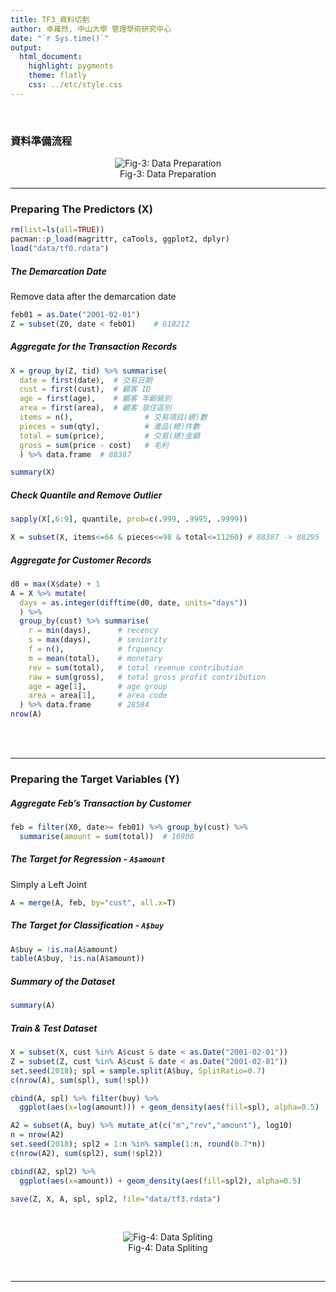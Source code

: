 ---
title: TF3_資料切割 
author: 卓雍然, 中山大學 管理學術研究中心
date: "`r Sys.time()`"
output:
  html_document:
    highlight: pygments
    theme: flatly
    css: ../etc/style.css
---

<br>

### 資料準備流程

<center>

![Fig-3: Data Preparation](fig/preparation.jpg)

</center>

<hr>

### Preparing The Predictors (X)
```{r echo=T, message=F, cache=F, warning=F}
rm(list=ls(all=TRUE))
pacman::p_load(magrittr, caTools, ggplot2, dplyr)
load("data/tf0.rdata")
```

##### The Demarcation Date
Remove data after the demarcation date
```{r}
feb01 = as.Date("2001-02-01")
Z = subset(Z0, date < feb01)    # 618212
```

##### Aggregate for the Transaction Records
```{r}
X = group_by(Z, tid) %>% summarise(
  date = first(date),  # 交易日期
  cust = first(cust),  # 顧客 ID
  age = first(age),    # 顧客 年齡級別
  area = first(area),  # 顧客 居住區別
  items = n(),                # 交易項目(總)數
  pieces = sum(qty),          # 產品(總)件數
  total = sum(price),         # 交易(總)金額
  gross = sum(price - cost)   # 毛利
  ) %>% data.frame  # 88387
```

```{r}
summary(X)
```

##### Check Quantile and Remove Outlier 
```{r}
sapply(X[,6:9], quantile, prob=c(.999, .9995, .9999))
```

```{r}
X = subset(X, items<=64 & pieces<=98 & total<=11260) # 88387 -> 88295
```

##### Aggregate for Customer Records
```{r}
d0 = max(X$date) + 1
A = X %>% mutate(
  days = as.integer(difftime(d0, date, units="days"))
  ) %>% 
  group_by(cust) %>% summarise(
    r = min(days),      # recency
    s = max(days),      # seniority
    f = n(),            # frquency
    m = mean(total),    # monetary
    rev = sum(total),   # total revenue contribution
    raw = sum(gross),   # total gross profit contribution
    age = age[1],       # age group
    area = area[1],     # area code
  ) %>% data.frame      # 28584
nrow(A)
```
<br><br><hr>

### Preparing the Target Variables (Y)

##### Aggregate Feb's Transaction by Customer
```{r}
feb = filter(X0, date>= feb01) %>% group_by(cust) %>% 
  summarise(amount = sum(total))  # 16900
```

##### The Target for Regression - `A$amount`
Simply a Left Joint
```{r}
A = merge(A, feb, by="cust", all.x=T)
```

##### The Target for Classification - `A$buy`
```{r}
A$buy = !is.na(A$amount)
table(A$buy, !is.na(A$amount))
```

##### Summary of the Dataset
```{r}
summary(A)
```

##### Train & Test Dataset
```{r}
X = subset(X, cust %in% A$cust & date < as.Date("2001-02-01"))
Z = subset(Z, cust %in% A$cust & date < as.Date("2001-02-01"))
set.seed(2018); spl = sample.split(A$buy, SplitRatio=0.7)
c(nrow(A), sum(spl), sum(!spl))
```

```{r fig.height=3, fig.width=7}
cbind(A, spl) %>% filter(buy) %>% 
  ggplot(aes(x=log(amount))) + geom_density(aes(fill=spl), alpha=0.5)
```


```{r}
A2 = subset(A, buy) %>% mutate_at(c("m","rev","amount"), log10)
n = nrow(A2)
set.seed(2018); spl2 = 1:n %in% sample(1:n, round(0.7*n))
c(nrow(A2), sum(spl2), sum(!spl2))
```

```{r fig.height=3, fig.width=7}
cbind(A2, spl2) %>% 
  ggplot(aes(x=amount)) + geom_density(aes(fill=spl2), alpha=0.5)
```


```{r}
save(Z, X, A, spl, spl2, file="data/tf3.rdata")
```
<br>

<center>

![Fig-4: Data Spliting](fig/spliting.jpg)

</center>


<br><hr>

